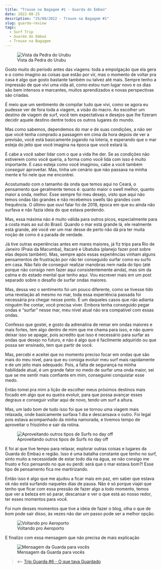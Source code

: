 ```yaml
---
title: "Trouxe na Bagagem #1 - Guarda do Embaú"
date: 2022-08-25
description: "25/08/2022 - Trouxe na Bagagem #1"
slug: guarda-review
tags:
  - Surf Trip
  - Guarda do Embaú
  - Trouxe na Bagagem
---
```


<figure>
    <img src="./vista.jpg"
         alt="Vista da Pedra do Urubu">
    <figcaption>Vista da Pedra do Urubu</figcaption>
</figure>

Gosto muito do período antes das viagens: toda a empolgação que ela gera e o como imagino as coisas que estão por vir, mas o momento de voltar pra casa é algo que gosto bastante também ou talvez até mais. Sempre tenho a impressão de que vivi uma vida ali, como estou num lugar novo e os dias são bem intensos e marcantes, muitos aprendizados e novas perspectivas são criadas.
 
É meio que um sentimento de compilar tudo que vivi, como se agora eu pudesse ver de fora toda a viagem, a visão do macro. Ao escolher um destino de viagem de surf, você tem expectativas e desejos que lhe fizeram decidir aquele destino dentre todos os outros lugares do mundo.
 
Mas como sabemos, dependemos do mar e de suas condições, a não ser que você tenha comprado a passagem em cima da hora depois de ver a previsão, você está basicamente jogando na loteria, e esperando que o mar esteja do jeito que você imagina na época que você estará lá.
 
E cabe a você saber lidar com o que a vida lhe der. Se as condições não estiverem como você queria, a forma como você lida com isso é muito importante. E caso esteja como você imaginou, cabe a você também conseguir aproveitar. Mas, tinha um cenário que não passava na minha mente e foi nele que me encontrei.
 
Acostumado com o tamanho da onda que temos aqui no Ceará, o pensamento que geralmente temos é: quanto maior o swell melhor, quanto maior a onda, melhor. Esse sempre foi meu desejo, visto que aqui não temos ondas tão grandes e não recebemos swells tão grandes com frequência. O último que ouvi falar foi de 2018, época em que eu ainda não surfava e não fazia ideia do que estava perdendo.
 
Mas, essa máxima não é muito válida para outros picos, especialmente para a costa mais ao sul do Brasil. Quando o mar está grande lá, ele realmente está grande, até você ver um mar desse de perto não dá pra ter muita noção de como é a parada de verdade.
 
Já tive outras experiências antes em mares maiores, já fiz trips para Rio de Janeiro (Praia da Macumba), Itacaré e Ubatuba (planejo fazer post sobre elas depois também). Mas, sempre após essas experiências vinham alguns pensamentos de frustração por não ter conseguido surfar como eu surfo em casa. Não falo de conseguir realizar manobras nem nada do tipo (até porque não consigo nem fazer aqui consistentemente ainda), mas sim da calma e do estado mental que tenho aqui. Vou escrever mais em um post separado sobre o desafio de surfar ondas maiores.
 
Mas, dessa vez o sentimento foi um pouco diferente, como se tivesse tido uma revelação ali mesmo no mar, toda essa experiência passada foi necessária pra chegar nesse ponto. É um daqueles casos que não adianta ninguém lhe contar, você precisa viver. Embora tenha conseguido pegar ondas e “surfar” nesse mar, meu nível atual não era compatível com essas ondas.
 
Confesso que gostei, e gosto da adrenalina de remar em ondas maiores e mais fortes, tem algo dentro de mim que me chama para isso, e não quero deixar isso se apagar, pois acredito que isso é necessário para surfar as ondas que desejo no futuro, e não é algo que é facilmente adquirido ou que possa ser ensinado, tem que partir de você.
 
Mas, percebi e aceitei que no momento preciso focar em ondas que são mais do meu nível, para que eu consiga evoluir meu surf mais rapidamente e de um jeito mais adequado. Pois, a falta de segurança na minha habilidade atual, é um grande fator no medo de surfar uma onda maior, sei que se me sentir mais confiante em mim, conseguirei conquistar esse medo.
 
Então tomei pra mim a lição de escolher meus próximos destinos mais focado em algo que eu queira evoluir, para que possa avançar esses degraus e conseguir voltar aqui de novo, tendo um surf a altura.
 
Mas, um lado bom de tudo isso foi que se tornou uma viagem mais relaxada, onde basicamente surfava 1 dia e descansava o outro. Foi legal pois estava acompanhado da minha namorada, e tivemos tempo de aproveitar o friozinho e sair da rotina.

<figure>
    <img src="./pedra.jpg"
         alt="Aproveitando outros tipos de Surfs no day off">
    <figcaption>Aproveitando outros tipos de Surfs no day off</figcaption>
</figure>
 
E foi aí que tive tempo para relaxar, explorar outras coisas e lugares da Guarda do Embaú e região. Isso é uma batalha constante que tenho no surf, sinto muito a necessidade de estar todo dia na água, se não consigo me frusto e fico pensando no que eu perdi: será que o mar estava bom?! Esse tipo de pensamento fica me martirizando.
 
Então isso é algo que me ajudou a ficar mais em paz, em saber que estava ok não está surfando naqueles dias de pausa. Não é só porque viajei que tenho que ficar com essa pressão de fazer algo a todo momento, temos que ver a beleza em só parar, descansar e ver o que está ao nosso redor, ter esses momentos para você.
 
Foi num desses momentos que tive a ideia de fazer o blog, olha o que de bom pode sair disso, às vezes não dar um passo pode ser a melhor opção.

<figure>
    <img src="./carro.jpg"
         alt="Voltando pro Aeroporto">
    <figcaption>Voltando pro Aeroporto</figcaption>
</figure>

E finalizo com essa mensagem que não precisa de mais explicação

<figure>
    <img src="./placa.jpg"
         alt="Mensagem da Guarda para vocês">
    <figcaption>Mensagem da Guarda para vocês</figcaption>
</figure>

> ⟵ <a href="https://meusurf.blog/guarda-6">Trip Guarda #6 - O que tava Guardado</a>  
